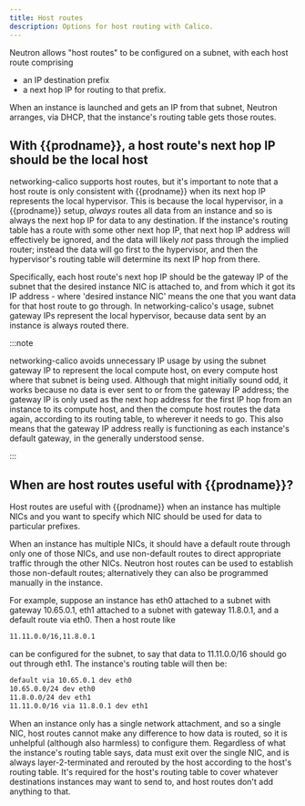 ```yaml
---
title: Host routes
description: Options for host routing with Calico.
---
```


Neutron allows "host routes" to be configured on a subnet, with each host route
comprising

- an IP destination prefix
- a next hop IP for routing to that prefix.

When an instance is launched and gets an IP from that subnet, Neutron arranges,
via DHCP, that the instance's routing table gets those routes.

## With {{prodname}}, a host route's next hop IP should be the local host

networking-calico supports host routes, but it's important to note that a host
route is only consistent with {{prodname}} when its next hop IP represents the local
hypervisor. This is because the local hypervisor, in a {{prodname}} setup, _always_
routes all data from an instance and so is always the next hop IP for data to
any destination. If the instance's routing table has a route with some other
next hop IP, that next hop IP address will effectively be ignored, and the data
will likely _not_ pass through the implied router; instead the data will go
first to the hypervisor, and then the hypervisor's routing table will determine
its next IP hop from there.

Specifically, each host route's next hop IP should be the gateway IP of the
subnet that the desired instance NIC is attached to, and from which it got its
IP address - where 'desired instance NIC' means the one that you want data for
that host route to go through. In networking-calico's usage, subnet gateway
IPs represent the local hypervisor, because data sent by an instance is always
routed there.

:::note

networking-calico avoids unnecessary IP usage by using the subnet
gateway IP to represent the local compute host, on every compute host where
that subnet is being used. Although that might initially sound odd, it works
because no data is ever sent to or from the gateway IP address; the gateway
IP is only used as the next hop address for the first IP hop from an instance
to its compute host, and then the compute host routes the data again,
according to its routing table, to wherever it needs to go. This also means
that the gateway IP address really is functioning as each instance's default
gateway, in the generally understood sense.

:::

## When are host routes useful with {{prodname}}?

Host routes are useful with {{prodname}} when an instance has multiple NICs and you
want to specify which NIC should be used for data to particular prefixes.

When an instance has multiple NICs, it should have a default route through only
one of those NICs, and use non-default routes to direct appropriate traffic
through the other NICs. Neutron host routes can be used to establish those
non-default routes; alternatively they can also be programmed manually in the
instance.

For example, suppose an instance has eth0 attached to a subnet with gateway
10.65.0.1, eth1 attached to a subnet with gateway 11.8.0.1, and a default route
via eth0. Then a host route like

```bash
11.11.0.0/16,11.8.0.1
```

can be configured for the subnet, to say that data to 11.11.0.0/16 should go
out through eth1. The instance's routing table will then be:

```bash
default via 10.65.0.1 dev eth0
10.65.0.0/24 dev eth0
11.8.0.0/24 dev eth1
11.11.0.0/16 via 11.8.0.1 dev eth1
```

When an instance only has a single network attachment, and so a single NIC,
host routes cannot make any difference to how data is routed, so it is
unhelpful (although also harmless) to configure them. Regardless of what the
instance's routing table says, data must exit over the single NIC, and is
always layer-2-terminated and rerouted by the host according to the host's
routing table. It's required for the host's routing table to cover whatever
destinations instances may want to send to, and host routes don't add anything
to that.
